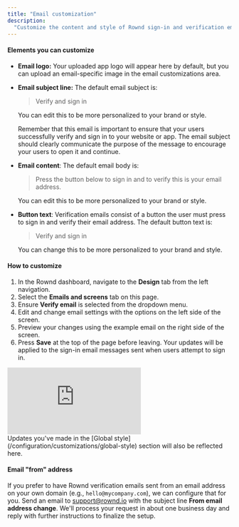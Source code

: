 ```yaml
---
title: "Email customization"
description:
  "Customize the content and style of Rownd sign-in and verification emails"
---
```


#### Elements you can customize

- **Email logo:** Your uploaded app logo will appear here by default, but you
  can upload an email-specific image in the email customizations area.

- **Email subject line:** The default email subject is:
  > Verify and sign in
  
  You can edit this to be more personalized to your brand or style.

  <Note>
  Remember that this email is important to ensure that your users
    successfully verify and sign in to your website or app. The email subject
    should clearly communicate the purpose of the message to encourage your
    users to open it and continue.
  </Note>

- **Email content**: The default email body is:
  > Press the button below to sign
  in and to verify this is your email address.
  
  You can edit this to be more personalized to your brand or style.

- **Button text**: Verification emails consist of a button the user must press
  to sign in and verify their email address. The default button text is:
  > Verify and sign in
  
  You can change this to be more personalized to your brand and style.

#### How to customize

1. In the Rownd dashboard, navigate to the **Design** tab from the left navigation.
2. Select the **Emails and screens** tab on this page.
3. Ensure **Verify email** is selected from the dropdown menu.
4. Edit and change email settings with the options on the left side of the screen.
5. Preview your changes using the example email on the right side of the screen.
6. Press **Save** at the top of the page before leaving. Your updates will be applied to the sign-in email messages sent when users attempt to sign in.

<div style={{position: "relative", paddingBottom: "67.9245283018868%", height: 0}}><iframe src="https://www.loom.com/embed/bd5d3f2eabe44e97a8d4952ed0c86488" frameborder="0" webkitallowfullscreen mozallowfullscreen allowfullscreen style={{
    "height": "100%",
    "left": "0px",
    "position": "absolute",
    "top": "0px",
    "width": "100%"
}}></iframe></div>

<Note>
Updates you've made in the [Global style](/configuration/customizations/global-style) section will also be reflected here.
</Note>

#### Email "from" address

If you prefer to have Rownd verification emails sent from an email address on your own domain (e.g., `hello@mycompany.com`), we can configure that for you. Send an email to [support@rownd.io](mailto:support@rownd.io?subject=From%20email%20address%20change) with the subject line **From email address change**. We'll process your request in about one business day and reply with further instructions to finalize the setup.
